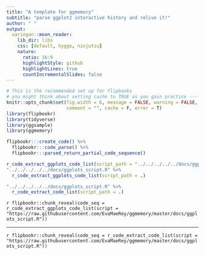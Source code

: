 ```yaml
---
title: "A template for ggmemory"
subtitle: "parse ggplot2 interactive history and relive it!"
author: " "
output:
  xaringan::moon_reader:
    lib_dir: libs
    css: [default, hygge, ninjutsu]
    nature:
      ratio: 16:9
      highlightStyle: github
      highlightLines: true
      countIncrementalSlides: false
---
```



```r
# This is the recommended set up for flipbooks
# you might think about setting cache to TRUE as you gain practice --- building flipbooks from scratch can be time consuming
knitr::opts_chunk$set(fig.width = 6, message = FALSE, warning = FALSE,
                      comment = "", cache = F, error = T)
library(flipbookr)
library(tidyverse)
library(ggsample)
library(ggmemory)

flipbookr:::create_code() %>% 
  flipbookr:::code_parse() %>% 
  flipbookr:::parsed_return_partial_code_sequence()

r_code_extract_ggplots_code_list(script_path = "../../../../../docs/ggplots_script.R")
"../../../../../docs/ggplots_script.R" %>% 
  r_code_extract_ggplots_code_list(script_path = .)

"../../../../../docs/ggplots_script.R" %>% 
  r_code_extract_code_list(script_path = .)


```


`r flipbookr::chunk_reveal(code_seq = r_code_extract_ggplots_code_list(script = "https://raw.githubusercontent.com/EvaMaeRey/ggmemory/master/docs/ggplots_script.R"))`

---


`r flipbookr::chunk_reveal(code_seq = r_code_extract_code_list(script = "https://raw.githubusercontent.com/EvaMaeRey/ggmemory/master/docs/ggplots_script.R"))`

